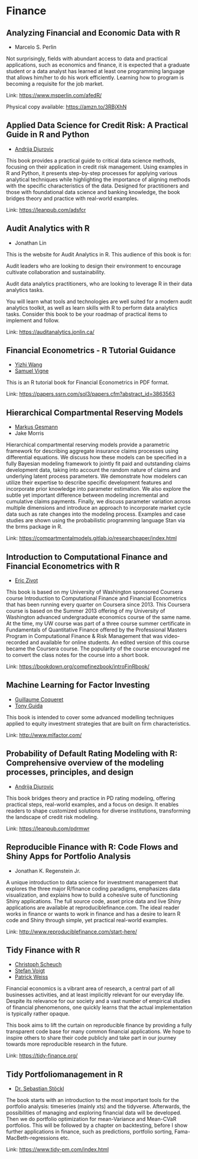 # Finance

## Analyzing Financial and Economic Data with R

- Marcelo S. Perlin

Not surprisingly, fields with abundant access to data and practical
applications, such as economics and finance, it is expected that a
graduate student or a data analyst has learned at least one programming
language that allows him/her to do his work efficiently. Learning how to
program is becoming a requisite for the job market.

Link: [https://www.msperlin.com/afedR/](https://www.msperlin.com/afedR/)

Physical copy available: [https://amzn.to/3RBjXhN](https://amzn.to/3RBjXhN)

## Applied Data Science for Credit Risk: A Practical Guide in R and Python

- [Andrija Djurovic](https://bsky.app/profile/andrija-djurovic.bsky.social)

This book provides a practical guide to critical data science methods, focusing on their application in credit risk management. Using examples in R and Python, it presents step-by-step processes for applying various analytical techniques while highlighting the importance of aligning methods with the specific characteristics of the data. Designed for practitioners and those with foundational data science and banking knowledge, the book bridges theory and practice with real-world examples.

Link: [https://leanpub.com/adsfcr](https://leanpub.com/adsfcr)

## Audit Analytics with R

- Jonathan Lin

This is the website for Audit Analytics in R. This audience of this book is for:

Audit leaders who are looking to design their environment to encourage cultivate collaboration and sustainability.
Audit data analytics practitioners, who are looking to leverage R in their data analytics tasks.
You will learn what tools and technologies are well suited for a modern audit analytics toolkit, as well as learn skills with R to perform data analytics tasks. Consider this book to be your roadmap of practical items to implement and follow.

Link: [https://auditanalytics.jonlin.ca/](https://auditanalytics.jonlin.ca/)

## Financial Econometrics - R Tutorial Guidance

- [Yizhi Wang](https://papers.ssrn.com/sol3/cf_dev/AbsByAuth.cfm?per_id=4467812)
- [Samuel Vigne](https://papers.ssrn.com/sol3/cf_dev/AbsByAuth.cfm?per_id=2479568)

This is an R tutorial book for Financial Econometrics in PDF format.

Link: [https://papers.ssrn.com/sol3/papers.cfm?abstract_id=3863563](https://papers.ssrn.com/sol3/papers.cfm?abstract_id=3863563)

## Hierarchical Compartmental Reserving Models

- [Markus Gesmann](https://magesblog.com)
- Jake Morris

Hierarchical compartmental reserving models provide a parametric framework for describing aggregate insurance claims processes using differential equations. We discuss how these models can be specified in a fully Bayesian modeling framework to jointly fit paid and outstanding claims development data, taking into account the random nature of claims and underlying latent process parameters. We demonstrate how modelers can utilize their expertise to describe specific development features and incorporate prior knowledge into parameter estimation. We also explore the subtle yet important difference between modeling incremental and cumulative claims payments. Finally, we discuss parameter variation across multiple dimensions and introduce an approach to incorporate market cycle data such as rate changes into the modeling process. Examples and case studies are shown using the probabilistic programming language Stan via the brms package in R.

Link: [https://compartmentalmodels.gitlab.io/researchpaper/index.html](https://compartmentalmodels.gitlab.io/researchpaper/index.html)

## Introduction to Computational Finance and Financial Econometrics with R

- [Eric Zivot](https://econ.washington.edu/people/eric-zivot)

This book is based on my University of Washington sponsored Coursera course Introduction to Computational Finance and Financial Econometrics that has been running every quarter on Coursera since 2013. This Coursera course is based on the Summer 2013 offering of my University of Washington advanced undergraduate economics course of the same name. At the time, my UW course was part of a three course summer certificate in Fundamentals of Quantitative Finance offered by the Professional Masters Program in Computational Finance & Risk Management that was video-recorded and available for online students. An edited version of this course became the Coursera course. The popularity of the course encouraged me to convert the class notes for the course into a short book.

Link: [https://bookdown.org/compfinezbook/introFinRbook/](https://bookdown.org/compfinezbook/introFinRbook/)

## Machine Learning for Factor Investing

- [Guillaume Coqueret](https://twitter.com/g_coqueret)
- [Tony Guida](https://twitter.com/TonyGUIDA_Quant)

This book is intended to cover some advanced modelling techniques
applied to equity investment strategies that are built on firm
characteristics.

Link: [http://www.mlfactor.com/](http://www.mlfactor.com/)

## Probability of Default Rating Modeling with R: Comprehensive overview of the modeling processes, principles, and design

- [Andrija Djurovic](https://bsky.app/profile/andrija-djurovic.bsky.social)

This book bridges theory and practice in PD rating modeling, offering practical steps, real-world examples, and a focus on design. It enables readers to shape customized solutions for diverse institutions, transforming the landscape of credit risk modeling.

Link: [https://leanpub.com/pdrmwr](https://leanpub.com/pdrmwr)

## Reproducible Finance with R: Code Flows and Shiny Apps for Portfolio Analysis

- Jonathan K. Regenstein Jr.

A unique introduction to data science for investment management that explores the three major R/finance coding paradigms, emphasizes data visualization, and explains how to build a cohesive suite of functioning Shiny applications. The full source code, asset price data and live Shiny applications are available at reproduciblefinance.com. The ideal reader works in finance or wants to work in finance and has a desire to learn R code and Shiny through simple, yet practical real-world examples.

Link: [http://www.reproduciblefinance.com/start-here/](http://www.reproduciblefinance.com/start-here/)

## Tidy Finance with R

- [Christoph Scheuch](https://christophscheuch.github.io/)
- [Stefan Voigt](https://www.voigtstefan.me/)
- [Patrick Weiss](https://sites.google.com/view/patrick-weiss)

Financial economics is a vibrant area of research, a central part of all businesses activities, and at least implicitly relevant for our everyday life. Despite its relevance for our society and a vast number of empirical studies of financial phenomenons, one quickly learns that the actual implementation is typically rather opaque. 

This book aims to lift the curtain on reproducible finance by providing a fully transparent code base for many common financial applications. We hope to inspire others to share their code publicly and take part in our journey towards more reproducible research in the future.

Link: [https://tidy-finance.org/](https://tidy-finance.org/)

## Tidy Portfoliomanagement in R

- [Dr. Sebastian Stöckl](https://github.com/sstoeckl/)

The book starts with an introduction to the most important tools for the portfolio analysis: timeseries (mainly xts) and the tidyverse. Afterwards, the possibilities of managing and exploring financial data will be developed. Then we do portfolio optimization for mean-Variance and Mean-CVaR portfolios. This will be followed by a chapter on backtesting, before I show further applications in finance, such as predictions, portfolio sorting, Fama-MacBeth-regressions etc.

Link: [https://www.tidy-pm.com/index.html](https://www.tidy-pm.com/index.html)


